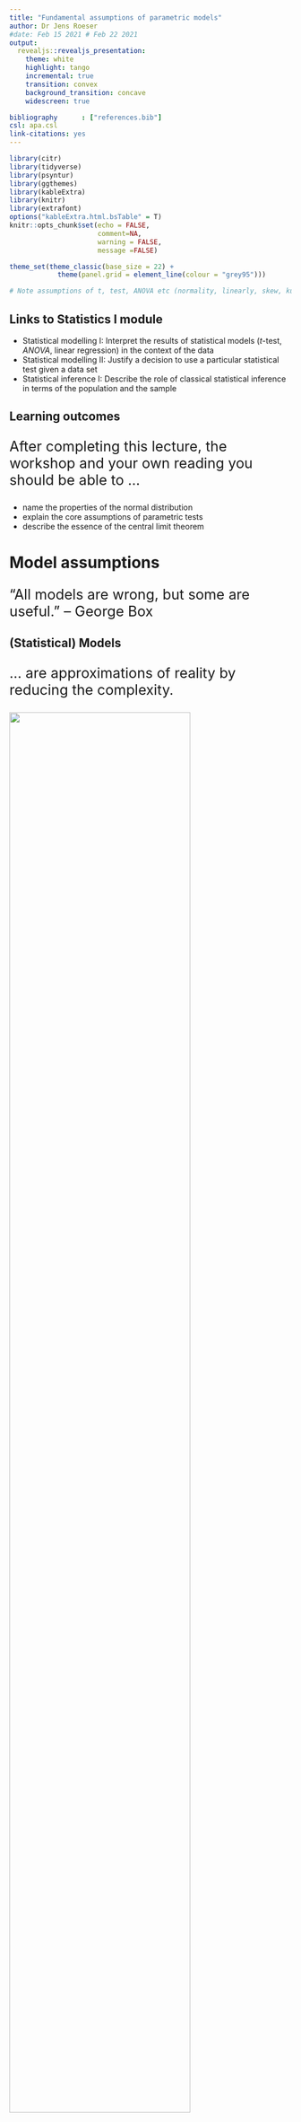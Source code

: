 ```yaml
---
title: "Fundamental assumptions of parametric models"
author: Dr Jens Roeser 
#date: Feb 15 2021 # Feb 22 2021
output: 
  revealjs::revealjs_presentation:
    theme: white
    highlight: tango
    incremental: true
    transition: convex
    background_transition: concave
    widescreen: true

bibliography      : ["references.bib"]
csl: apa.csl
link-citations: yes
---
```


```r
library(citr)
library(tidyverse)
library(psyntur)
library(ggthemes)
library(kableExtra)
library(knitr)
library(extrafont)
options("kableExtra.html.bsTable" = T)
knitr::opts_chunk$set(echo = FALSE,
                      comment=NA, 
                      warning = FALSE,
                      message =FALSE)

theme_set(theme_classic(base_size = 22) +
            theme(panel.grid = element_line(colour = "grey95")))

# Note assumptions of t, test, ANOVA etc (normality, linearly, skew, kurtosis) and how to check for them and what it means for the results if they aren't met [are results still reliable? Maybe find example of paper that has incorrectly used a model and ask if students should trust findings]. Try to get students to critically evaluate the application of statistics models.)

```

## Links to Statistics I module

- Statistical modelling I:	Interpret the results of statistical models (*t*-test, *ANOVA*, linear regression) in the context of the data
-	Statistical modelling II:	Justify a decision to use a particular statistical test given a data set
- Statistical inference I:	Describe the role of classical statistical inference in terms of the population and the sample


## Learning outcomes 


<div style="font-size:1.8em; ">
After completing this lecture, the workshop and your own reading you should be able to ...
</div>

- name the properties of the normal distribution
- explain the core assumptions of parametric tests
- describe the essence of the central limit theorem


# Model assumptions 

<div style="font-size:1.8em; ">
"All models are wrong, but some are useful." -- George Box
</div>


## (Statistical) Models

<div style="font-size:1.8em; ">
... are approximations of reality by reducing the complexity.
</div>

![](pics/ubahn.png){width=80%}

## (Statistical) Models are also machines

<div style="font-size:1.5em; ">
Rube-Goldberg machine: a machine intentionally designed to perform a simple task in an overly complicated way.
</div>

![](pics/rubegoldbergnapkin.jpeg){width=50%}


## Why are the model assumptions important? 

<div style="float: left; width: 40%;">
![](pics/machine.png){width=100%}
</div>

<div style="float: right; width: 55%;">
- Machines need input.
- Perform operations on input.
- Always give some output.
- Parametric statistical models make assumptions about the input they receive.
- Reliability of output depends on the fit of input and assumptions.

</div>




## What is a parametric model? {.build}

- A family of probability distributions with a finite number of parameters (knobs on our machine).
- E.g. normal distribution has two parameters: mean and standard deviation
- Normal distribution is entailed in *t*-test, ANOVA, linear regression
- Non-parametric models do not make the same assumptions: e.g. Chi-squared [$\chi^2$] test, Mann Whitney U test, Spearman's rank correlation

## What do parametric models assume? 

- All parametric models make the same assumptions about their input.
- Normal distribution is at the heart of parametric models
  - Interval / continuous data
  - Central limit theorem
  - Observations must be independent and identically (iid) for the central limit theorem to apply.
    - See also lecture and workshop week 6
- Homogeneity of variance
- Linearity (for continuous predictors in regression models)


## What do parametric models assume? 
  
  - **L**inearity 
  - **I**ndependence
  - **N**ormality
  - **E**qual variance (aka homogeneity)


# Properties of the normal distribution 

-- aka the "bell curve" 


## Histograms {data-transition="fade-out"}

<div style="float: left; width: 45%;">

```r
mean = 5
sd = 1
plot_range <- seq(0,11,2)
df <- data.frame(PF = rnorm(1000, mean = mean, sd = sd))
ggplot(df, aes(x = PF)) + 
    geom_histogram(bins = 20,  
                   colour = "black", 
                   fill = "white") +
    stat_function(fun = dnorm, args = list(mean = mean(df$PF), sd = sd(df$PF))) +
    scale_x_continuous(limits = c(min(plot_range), max(plot_range))) +
    labs(y = "Count", x = "x") 
```
</div>


<div style="float: right; width: 50%;">
- Counts / frequency of observations *x*.
</div>


## Density plot {data-transition="fade-in fade-out"}

<div style="float: left; width: 45%;">

```r
mean = 5
sd = 1
df <- data.frame(PF = rnorm(1000, mean = mean, sd = sd))
ggplot(df, aes(x = PF)) + 
    geom_histogram(aes(y =..density..),
                   bins = 20,  
                   colour = "black", 
                   fill = "white") +
    stat_function(fun = dnorm, args = list(mean = mean(df$PF), sd = sd(df$PF))) +
    scale_x_continuous(limits = c(min(plot_range), max(plot_range))) +
    labs(y = "Density", x = "x") 
```
</div>


<div style="float: right; width: 50%;">
</div>


## Density plots {data-transition="fade-in fade-out"}

<div style="float: left; width: 45%;">

```r
mean = 5
sd = 1
ggplot(data = NULL, aes(plot_range)) +
  stat_function(fun = dnorm, n = 101, args = list(mean = mean, sd = sd)) + 
  geom_area(stat = "function", fun = dnorm, args = list(mean = mean, sd = sd), 
            fill = "grey80", alpha = .5) +
  labs(y = "Density", x = "x")  
```
</div>


<div style="float: right; width: 50%;">
- Relative likelihood of *x* taking on a certain value.
- The normal distribution is defined by its density function.
- We don't need to worry about the maths here.
</div>


## Symmetric  {data-transition="fade-in fade-out"}

<div style="float: left; width: 45%;">

```r
mean = 5
sd = 1
plot_range <- seq(0,11,2)

ggplot(data = NULL, aes(plot_range)) +
  stat_function(fun = dnorm, n = 101, args = list(mean = mean, sd = sd)) + 
  geom_area(stat = "function", fun = dnorm, args = list(mean = mean, sd = sd), 
            fill = "grey80", alpha = .5, xlim = c(1,9)) +
  labs(y = "Density", x = "x") +
  geom_vline(xintercept = mean, colour = "firebrick", linetype = "dotted", size = 2) 
```
</div>

<div style="float: right; width: 50%;">
- Left and right half are mirror images of each other
- Mean = Mode = Median
</div>


## Tails never hit zero  {data-transition="fade-in fade-out"}

<div style="float: left; width: 45%;">

```r
ggplot(data = NULL, aes(plot_range)) +
  stat_function(fun = dnorm, n = 101, args = list(mean = mean, sd = sd)) + 
  geom_area(stat = "function", fun = dnorm, args = list(mean = mean, sd = sd), 
            fill = "grey80", alpha = .5) +
  labs(y = "Density", x = "x") +
  geom_segment(aes(x = 1.5, y = .01, xend = 2.5, yend = .1),
               arrow = arrow(length = unit(10, "mm"), ends = "first"),colour = "red") +
  geom_segment(aes(x = 9, y = .01, xend = 8, yend = .1),
               arrow = arrow(length = unit(10, "mm"), ends = "first"),colour = "red")
```
</div>




## Characterised by mean and standard deviation  {data-transition="fade-in fade-out"}


```r
mean2 = 5;sd2 = 3
mean3 = 6;sd3 = 1

M1 = paste0("Mean=", mean, ", SD=",sd)
M2 = paste0("Mean=", mean2, ", SD=",sd2)
M3 = paste0("Mean=", mean3, ", SD=",sd3)

ggplot(data = NULL, aes(plot_range)) +
  stat_function(fun = dnorm, n = 101, size = 1.5,
                args = list(mean = mean, sd = sd), 
                aes(colour = M1, linetype = M1)) + 
  labs(y = "Density", x = "x", color = "Legend", linetype = "Legend") +
  theme(legend.justification = "top",
        legend.key.width = unit(1, "cm")) +
  scale_colour_manual(values = "firebrick") +
  scale_linetype_manual(values = "solid")
```


## Characterised by mean and standard deviation  {data-transition="fade-in fade-out"}

```r
ggplot(data = NULL, aes(plot_range)) +
  stat_function(fun = dnorm, n = 101, size = 1.5,
                args = list(mean = mean, sd = sd), 
                aes(colour = M1, linetype = M1)) + 
  stat_function(fun = dnorm, n = 101, size = 1.5,
                args = list(mean = mean2, sd = sd2), 
                aes(colour = M2, linetype = M2)) + 
  labs(y = "Density", x = "x", color = "Legend", linetype = "Legend") +
  theme(legend.justification = "top",
        legend.key.width = unit(1, "cm")) +
  scale_colour_manual(values = c("firebrick", "blue")) +
  scale_linetype_manual(values = c("solid", "dashed"))
```


## Characterised by mean and standard deviation  {data-transition="fade-in fade-out"}


```r
ggplot(data = NULL, aes(plot_range)) +
  stat_function(fun = dnorm, n = 101, size = 1.5,
                args = list(mean = mean, sd = sd), 
                aes(colour = M1, linetype = M1)) + 
  stat_function(fun = dnorm, n = 101, size = 1.5,
                args = list(mean = mean2, sd = sd2), 
                aes(colour = M2, linetype = M2)) + 
  stat_function(fun = dnorm, n = 101, size = 1.5,
                args = list(mean = mean3, sd = sd3), 
                aes(colour = M3, linetype = M3)) + 
  labs(y = "Density", x = "x", color = "Legend", linetype = "Legend") +
  theme(legend.justification = "top",
        legend.key.width = unit(1, "cm")) +
  scale_colour_manual(values = c("firebrick", "blue", "forestgreen")) +
  scale_linetype_manual(values = c("solid", "dashed", "dashed"))
```

Aside: standard normal distribution is mean = 0 and SD = 1


## x is continuous  {data-transition="fade-in fade-out"}

<div style="float: left; width: 45%;">

```r
ggplot(data = NULL, aes(plot_range)) +
  stat_function(fun = dnorm, n = 101, 
                args = list(mean = mean, sd = sd)) + 
  labs(y = "Density", x = "x")  
```
</div>

<div style="float: right; width: 50%;">
  - y is defined for every value of x
  - Non-continuous (discrete): binary outcomes, count data, ordinal, psychometric scales
</div>


## Area under the curve is 1 (=100%) {data-transition="fade-in fade-out"}

<div style="float: left; width: 45%;">

```r
ggplot(data = NULL, aes(plot_range)) +
  stat_function(fun = dnorm, n = 101, args = list(mean = mean, sd = sd)) + 
  geom_area(stat = "function", fun = dnorm, args = list(mean = mean, sd = sd), 
            fill = "firebrick", alpha = .5) +
  labs(y = "Density", x = "x") 
```
</div>

<div style="float: right; width: 50%;">

</div>



## Area under the curve is 1 (=100%) {data-transition="fade-in fade-out"}

<div style="float: left; width: 45%;">

```r
ggplot(data = NULL, aes(plot_range)) +
  stat_function(fun = dnorm, n = 101, args = list(mean = mean, sd = sd)) + 
  geom_area(stat = "function", fun = dnorm, args = list(mean = mean, sd = sd), 
            fill = "grey90", alpha = .25) +
  geom_area(stat = "function", fun = dnorm, args = list(mean = mean, sd = sd), 
            fill = "firebrick", alpha = .35, xlim = c(mean-sd,mean+sd)) +
  annotate("text", x = mean, y = .2, label = "68%", size = 8) +
  labs(y = "Density", x = "x") 
```
</div>

<div style="float: right; width: 50%;">
- 68% within 1 SD
</div>


## Area under the curve is 1 (=100%){data-transition="fade-in fade-out"}

<div style="float: left; width: 45%;">

```r
ggplot(data = NULL, aes(plot_range)) +
  stat_function(fun = dnorm, n = 101, args = list(mean = mean, sd = sd)) + 
  geom_area(stat = "function", fun = dnorm, args = list(mean = mean, sd = sd), 
            fill = "grey90", alpha = .25) +
  geom_area(stat = "function", fun = dnorm, args = list(mean = mean, sd = sd), 
            fill = "firebrick", alpha = .35, xlim = c(mean-2*sd,mean+2*sd)) +
  annotate("text", x = mean, y = .2, label = "95%", size = 8) +
  labs(y = "Density", x = "x") 
```
</div>

<div style="float: right; width: 50%;">
- 95% within 2 SDs
</div>


## Area under the curve is 1 (=100%) {data-transition="fade-in fade-out"}

<div style="float: left; width: 45%;">

```r
ggplot(data = NULL, aes(plot_range)) +
  stat_function(fun = dnorm, n = 101, args = list(mean = mean, sd = sd)) + 
  geom_area(stat = "function", fun = dnorm, args = list(mean = mean, sd = sd), 
            fill = "grey90", alpha = .25) +
  geom_area(stat = "function", fun = dnorm, args = list(mean = mean, sd = sd), 
            fill = "firebrick", alpha = .35, xlim = c(mean-3*sd,mean+3*sd)) +
  annotate("text", x = mean, y = .2, label = "99.7%", size = 8) +
  labs(y = "Density", x = "x") 
```
</div>

<div style="float: right; width: 50%;">
- 99.7% within 3 SDs
</div>



## Example: intelligence quotient

<div style="float: left; width: 45%;">

```r
IQmean = 100
IQsd = 15
IQrange = seq(IQmean - (5*IQsd), IQmean + (5*IQsd), 30)
ggplot(data = NULL, aes(IQrange)) +
  stat_function(fun = dnorm, n = 101, args = list(mean = IQmean, sd = IQsd)) + 
  geom_area(stat = "function", fun = dnorm, args = list(mean = IQmean, sd = IQsd), 
            fill = "grey80", alpha = .25) +
  geom_area(stat = "function", fun = dnorm, args = list(mean = IQmean, sd = IQsd), 
            fill = "firebrick", alpha = .35, xlim = c(85,115)) +
  annotate("text", x =IQmean, y = .015, label = "68%", size = 8) +
  labs(y = "Density", x = "IQ") +
  scale_x_continuous(breaks = seq(40, 160, 20))
```
</div>

<div style="float: right; width: 50%;">
- Total score of standardised tests to assess human intelligence
- Population values defined: mean = 100, SD = 15
- $\sim$ 2/3 between 85 and 115
- 2.5% $>$ 130 (gifted)
- 2.5% $<$ 70 (impaired)
</div>

```r
#typically we don't know the population value
# unknown parameter value for each ppt
# we know the population IQ (because its defined)
# Compare to data below
```

## Example: IQ

<div style="float: left; width: 45%;">

```r
IQmean = 100
IQsd = 15
IQrange = seq(IQmean - (5*IQsd), IQmean + (5*IQsd), 30)
ggplot(data = NULL, aes(IQrange)) +
  stat_function(fun = dnorm, n = 101, args = list(mean = IQmean, sd = IQsd)) + 
  geom_area(stat = "function", fun = dnorm, args = list(mean = IQmean, sd = IQsd), 
            fill = "grey80", alpha = .25) +
  geom_area(stat = "function", fun = dnorm, args = list(mean = IQmean, sd = IQsd), 
            fill = "firebrick", alpha = .35, xlim = c(85,115)) +
  annotate("text", x =IQmean, y = .015, label = "68%", size = 8) +
  labs(y = "", x = "IQ") +
  scale_x_continuous(breaks = seq(40, 160, 20))
```
</div>

<div style="float: right; width: 50%;">
- Each person has individual unknown IQ value.
- IQ tests aim to estimate this quantity.
- Intelligence is abstract by nature and can't be measured objectively unlike distance, mass, income
</div>



## Example: IQ {data-transition="fade-out"}


<div style="float: left; width: 30%;">
```r
data <- BaM::iq %>%
  pivot_longer(everything()) %>%
  mutate(name = gsub("[.]", " ", name)) 

data %>% arrange(desc(value)) %>% slice(1:8) %>% 
  kable("html", align = c("l", "r"), col.names = c("Country", "mean IQ")) %>%
  kable_styling(bootstrap_options = c("striped","hover", "responsive"), font_size = 20) 
```
</div>

<div style="float: right; width: 60%;">
- Standard IQ test measures intelligence and reasoning (mean = 100, SD = 15)
- Economic and cultural biases 
- Mean IQ scores from 80 countries; each value is a mean of totals (country mean of ppt totals)
- Taken from @gill2014bayesian [p. 85-86; data from @lynn2001iq]
</div>

## Example: IQ {data-transition="fade-in fade-out"}

<div style="float: left; width: 30%;">
```r
data <- BaM::iq %>%
  pivot_longer(everything()) %>%
  mutate(name = gsub("[.]", " ", name)) 

data %>% arrange(desc(value)) %>% slice(1:8) %>% 
  kable("html", align = c("l", "r"), col.names = c("Country", "mean IQ")) %>%
  kable_styling(bootstrap_options = c("striped", "hover", "responsive"), font_size = 20) 
```
</div>

<div style="float: right; width: 30%;">
```r
data <- BaM::iq %>%
  pivot_longer(everything()) %>%
  mutate(name = gsub("[.]", " ", name)) 

data %>% 
  arrange(value) %>%
  slice(2:9) %>% 
  kable("html", align = c("l", "r"), col.names = c("Country", "mean IQ")) %>%
  kable_styling(bootstrap_options = c("striped", "hover", "responsive"), font_size = 20) 
```
</div>



## Example: IQ

```r
data %>% 
  mutate(name = paste0(name, "\nIQ: ", value)) %>%  
  mutate(name = ifelse(!grepl("King", name), "", name)) %>%
  ggplot(aes(x = value, label = name)) +
  geom_histogram(binwidth = 5) +
  geom_text(aes(y = 10, x = value + 35), size = 5) +
  geom_segment(aes(x = filter(data, grepl("United Kingdom", name)) %>% pull(value), y = 6, xend = 124, yend = 8.75),
               arrow = arrow(length = unit(10, "mm"), ends = "first"),colour = "darkred") +
  scale_x_continuous(limits = c(30, 160), breaks = seq(20, 160, 20)) +
  stat_function(fun = function(x) dnorm(x, mean = IQmean, sd = IQsd) * 80 * 8,
    color = "darkred", size = 1) +
  labs(y = "Counts", x = "National IQ")

```

## Simulation {data-transition="fade-out"}

<div style="float: left; width: 45%;">
```r
reps <- replicate(2000, sample(data$value, 30, replace = T) %>% mean())
ggplot(NULL, aes(x = reps)) +
#  geom_histogram(binwidth = 1) +
  scale_x_continuous(limits = c(75, 125)) +
  scale_y_continuous(limits = c(0, 400)) +
  labs(y = "Counts", x = "National IQ") +
  geom_vline(xintercept = 100, linetype = "dashed", colour = "darkred", size = 1)

```
</div>

<div style="float: right; width: 50%;">
- Is the IQ test economic / cultural biased?
- Difficult to replicate this study
</div>


## Simulation {data-transition="fade-in fade-out"}

<div style="float: left; width: 45%;">
```r
reps <- replicate(2000, sample(data$value, 30, replace = T) %>% mean())
ggplot(NULL, aes(x = reps)) +
#  geom_histogram(binwidth = 1) +
  scale_x_continuous(limits = c(75, 125)) +
  scale_y_continuous(limits = c(0, 400)) +
  labs(y = "Counts", x = "National IQ") +
  geom_vline(xintercept = 100, linetype = "dashed", colour = "darkred", size = 1)

```
</div>

<div style="float: right; width: 50%;">
- So here is a quick simulation to redo this experiment 2,000 times 
  - Sample 30 countries from data
  - Calculate sample mean across sampled countries
  - Repeat 2,000 times
  - Sampling distribution (week 6)
</div>


## Simulation {data-transition="fade-in"}

<div style="float: left; width: 45%;">
```r
reps <- replicate(2000, sample(data$value, 30, replace = T) %>% mean())
ggplot(NULL, aes(x = reps)) +
  geom_histogram(binwidth = 1) +
  scale_x_continuous(limits = c(75, 125)) +
  scale_y_continuous(limits = c(0, 400)) +
  labs(y = "Counts", x = "National IQ") +
  geom_vline(xintercept = 100, linetype = "dashed", colour = "darkred", size = 1)

```
</div>

<div style="float: right; width: 45%;">
- Notice that this distribution is normal.
- Given these results, countries with an average IQ of 100 would be outliers.
- We will see how and why this works later ...
</div>








```r
#(use IQ example? with a plot)
#- For example, even though IQ is defined as normal distributed it's precision is limited
#- Same for measuring height: with a ruler you can measure mms but not more precise than that.
# Caveat: psychological distance between items might not be linear (see Burkners paper and compare to measurements like cm and RTs)
# non-linear scale: log
# response times with long positive tails (next lecture)

```


## Example for non-normal responses {data-transition="fade-out"}

- Psychometric scales are neither continuous nor linear [see intro of @burkner2019ordinal].

![](pics/ps.png){width=70%}  
Source: @robinson2018using

```r
# Linear distance between size measures eg. inch
#difference between "completely disagree" and "moderately disagree" may be much smaller in the ppt's mind than the difference between "moderately disagree" and "moderately agree"
#the distribution of ordinal responses may be nonnormal, particularly if very low or high values are frequently chosen. Third, variances of the unobserved variables that underlie the observed ordinal variables may differ between groups, conditions, time points, and so forth. Such unequal variances cannot be accounted for—or even detected, in some cases—with the ordinal- as-metric approach.
```

## Example for non-normal responses {data-transition="fade-in fade-out"}

<div style="float: left; width: 50%;">
![Psychometric scale; see @robinson2018using](pics/ps.png){width=80%}  
</div>

<div style="float: right; width: 45%;">
- Response categories
- Limited discrete options (vs sliders)
- Ordinal: implicit order
- Not equidistant (vs, say, inch)
- See @liddell2018analyzing
- We will see why the use of lms is not unjustified.
</div>






## Caveats of normal distributions

<div style="float: left; width: 40%;">
![](pics/wiseguy.png){width=80%}  
</div>

<div style="float: right; width: 55%;">
- Strictly speaking, nothing is really normal distributed.
- Most variables have an upper and lower bound, e.g., people can't be fast than 0 secs or smaller than 0 inch.
- All observations are discrete in practice due to limitations of our measuring instruments.
- However, a normal distribution is often suitable for practical considerations.
</div>



## Normal distribution

- Parametric models assume that the data are normal distributed.
- We **know** IQ is normal distributed but our example didn't look normal at all.
- In fact, many methods psychologists obtain non-normal distributed data.  
- Why do we bother with the normal distribution?
- We will see in the following that the data don't need to be normal distributed at all.
- The reason is the **central limit theorem**.


## Recap questions 

- What is a parametric model: example, definition?
- What are the assumptions of parametric models?
- What might be the consequence of model violations?
- What are the properties of the normal distribution?
- What are the properties of a continuous variable?
- Why are psychometric scales (often) not continuous?




# Central limit theorem (CLT)


## Central limit theorem (CLT)

- The sampling distribution will be approximately normal for large sample sizes, regardless of the (type / shape of the) distribution which we are sampling from.
- We can use parametric statistical inference even if we are sampling from a population that is weird (i.e. not normal distributed), if our sample size is large enough.
- From week 6: mean of sampling distribution is estimate of population mean ($\mu$; Greek mu)
- Works also for totals (e.g. IQ), SDs, etc.
- Example for mean of depression scores.

## Demo of CLT {data-transition="fade-out"}

- CES-D scale: self-report depression [@radloff1977ces] 
- 22 items to assess the degree of depression
- 5-point Likert scale: Strongly disagree - Strongly agree
- Item 1: *I was bothered by things that usually don't bother me.*
- Item 2: *I had a poor appetite.*
- Item 3: *I did no feel like eating, even though I should have been hungry.*
- ...
- Item 22: *I didn't enjoy life.*

## Demo of CLT {data-transition="fade-in"}

- 5-point Likert: strongly disagree (1) -- strongly agree (2)

```r
N_items <- 22 # 22 items
response_options <- 1:5 # 5-point Likert scale
response_options
```

## Simulate one participant {data-transition="fade-out"}

```r
ppt_1 <- sample(response_options, N_items, replace = T)
ppt_1
```



## Simulate one participant {data-transition="fade-in fade-out"}

<div style="float: left; width: 50%;">
- Data are not normal (discrete, options 1-5, not symmetric)
- Total count of 22 items
</div>

<div style="float: right; width: 45%;">
```r
ppt1_plot <- ggplot(NULL, aes(x = ppt_1)) +
  geom_histogram() +
  labs(x = "Response", y = "Counts", title = "Scores of ppt 1") + scale_x_continuous(labels = c("Strongly\ndisagree", "Disagree", "Neutral", "Agree", "Strongly\nagree"))
ppt1_plot
```
</div>



## Repeat for another participant {data-transition="fade-in fade-out"}

```r
(ppt_2 <- sample(response_options, N_items, replace = T))
```


## Calculate means for each participant {data-transition="fade-in fade-out"}

<div style="float: left; width: 40%;">
```r
mean(ppt_1); mean(ppt_2)
```

```r
ppts <- c(mean(ppt_1), mean(ppt_2))
```

- The distribution of the sample will approach normality as the number of participants increases.

</div>


<div style="float: right; width: 55%;">
```r
ggplot(NULL, aes(x= ppts)) +
  geom_histogram()  +
  labs(x = "Response", y = "Counts", title = "Means of 2 ppts") +
  scale_x_continuous(limits = c(1,5),labels = c("Strongly\ndisagree", "Disagree", "Neutral", "Agree", "Strongly\nagree")) +
  scale_y_continuous(limits = c(0,2), breaks = seq(0,2,1))
```
</div>


## Repeat for 10 participants {data-transition="fade-in fade-out"}

```r
subjs <- replicate(10, mean(sample(response_options, N_items, replace = T)) %>% mean())
ggplot(NULL, aes(x= subjs)) +
  geom_histogram()  +
  labs(x = "Response", y = "Counts", title = "Means of 10 ppts") +
  scale_x_continuous(limits = c(1,5),labels = c("Strongly\ndisagree", "Disagree", "Neutral", "Agree", "Strongly\nagree")) +
  theme_classic(base_size = 18)

```



## Repeat for 100 participants {data-transition="fade-in fade-out"}

```r
subjs <- replicate(100, mean(sample(response_options, N_items, replace = T)) %>% mean())
ggplot(NULL, aes(x = subjs)) +
  geom_histogram()  +
  labs(x = "Response", y = "Counts", title = "Means of 100 ppts") +
  scale_x_continuous(limits = c(1,5),labels = c("Strongly\ndisagree", "Disagree", "Neutral", "Agree", "Strongly\nagree")) +
  theme_classic(base_size = 18)

```


## Repeat for 1,000 participants {data-transition="fade-in fade-out"}


```r
subjs <- replicate(1000, mean(sample(response_options, N_items, replace = T)) %>% mean())

ggplot(NULL, aes(x = subjs)) +
  geom_histogram() +
  labs(x = "Response", y = "Counts", 
       title = "Means of 1,000 ppts") +
  scale_x_continuous(limits = c(1,5),labels = c("Strongly\ndisagree", "Disagree", "Neutral", "Agree", "Strongly\nagree")) +
  theme_classic(base_size = 18)

```


## Repeat for 10,000 participants {data-transition="fade-in fade-out"}



```r
subjs <- replicate(100000, mean(sample(response_options, N_items, replace = T)) %>% mean())
ppt10k_plot <- ggplot(NULL, aes(x = subjs)) +
  geom_histogram() +
  labs(x = "Response", y = "Counts", title = "Means of 10k ppts") +
  scale_x_continuous(limits = c(1,5),labels = c("Strongly\ndisagree", "Disagree", "Neutral", "Agree", "Strongly\nagree")) +
  theme_classic(base_size = 18)
ppt10k_plot
```


## Demo of CLT {data-transition="fade-in"}

- **The magic:** we've sampled from discrete data but, using sample means, arrived at a normal distribution
- **CLT:** distribution of sample means approaches normality as the number of participants increases.
- Sample size is the crux.
- **iid** applies (independent and identically distributed)

<div style="float: left; width: 45%;">
```r
ppt1_plot
```
</div>

<div style="float: right; width: 45%;">
```r
ppt10k_plot
```
</div>



# Independent and identically distributed (iid) 

## Independent and identically distributed (iid) 

- Most fundamental assumptions for the CLT and therefore statistical tests
- Sampling / obtaining of the data.
- Sample is iid if each observation comes from the same distribution as the others and all observations are mutually independent. 


## Independence

- One observation must be unrelated from the next.
- Assessing the spread of COVID infections: sample **only one** person per house hold

![Network example](pics/network.png){width=70%}  

## Independence

<div style="float: left; width: 42%; font-size:.8em; ">
- Self-report depression
- Item 1: *I was bothered by things that usually don't bother me.*
- Item 2: *I had a poor appetite.*
- Item 3: *I did no feel like eating, even though I should have been hungry.*
</div>

<div style="float: right; width: 55%;">
- Different questions related to the same psych phenomenon.
- Violations: 
  - repeating the same questions
  - testing the same people multiple times
  - not randomising the presentation order
- Consequence: 
  - Unreliable / biased results
</div>


```r
#- Certain areas and people are more vulnerable so this would affect the results.
#- prevelance would be higher in one household than on a city, county, country level
```

## Identical distribution

<div style="float: left; width: 50%;">
- Observations must come from the same distribution 
- or family of distributions: e.g. normal, Poisson (discrete count data), binomial (binary data)
- Depression example: 22 items about depression, all 5-point Likert scale

</div>

<div style="float: right; width: 45%;">
```r
ppt1_plot + labs(title = "")
```
</div>

## Identical distribution

<div style="float: left; width: 50%;">
- Violation: 
  - measuring responses on different scales (6-point Likert, continuous scale)
  - studying the effect of snapchat on self esteem but including people without snapchat
  - asking questions about coffee preference to measure depression

</div>

<div style="float: right; width: 45%;">
```r
ppt1_plot + labs(title = "")
```
</div>

## Identical distribution

<div style="float: left; width: 50%;">
- Self-report depression items
- Item 1: I was bothered by things that usually don't bother me.
- **Item 2: Flat white is too bitter.**
- Item 3: I did no feel like eating, even though I should have been hungry.

</div>

<div style="float: right; width: 45%;">
```r
ppt1_plot + labs(title = "")
```
</div>

```r
# Create qualtrics quiz for in parallel
```


```r
# Exercise
#generate random numbers
# Demonstrate on IQ dataset

```

```r
# Lecture 2: model evaluation + violations
# brief repetition on each assumption
#- CLT
#- idd
#- normal distribution
#- continous data
#- linearity
#- homoscedasticity

# Evaluation: normality and independence of residuals (map onto previous lecture)
# youtube videos
# apply to lm for two group and RT data (lexical decision task)
# explain residuals
# test each normality and independence of residuals, homogenity of variance
# log normal transformation
# refer back to iid and CLT
# introduce skew and kurtosis

# CLT: possible biases in small samples
# unequal variance


```


## Recap questions 

- Why is sample size important in the context of model assumptions?
- What is the role of the CLT in the context of normal distributions?
- What is iid?


# Epilogue

## Summary

- Parametric models expect data with certain properties.
- Violations of parametric assumptions lead to unreliable results. 
- Normal distribution is in the centre of parametric models.
- The normal distribution can be characterised using a range of properties.
- Requirements for normal distribution:
  - large enough sample 
  - independent and identically distributed
- Because of CLT, we will arrive at a normal distribution if sample is large enough regardless of the shape of the distribution we're sampling from.


## Useful textbook resources

- @field2012discovering Chapter 5 (with R code)
- [Chapter 12.2 here](https://ademos.people.uic.edu/Chapter12.html#2_regression_assumptions)
- @baguley2012serious Chapter 9 (with R code)
- @matloff2019probability Chapter 8 and 9 (also 7) (with R code)
- @coolican2018research Chapter 17 (pages 483--486)
- @howitt2007introduction Chapter 5 


## Outlook

- Model assumptions: workshop task on normal distribution and CLT
- Model evaluation and violations


## References

<style>
    .reveal section p {
    display: inline-block;
    font-size: 0.5em;
    line-height: 1.2em;
    vertical-align: top;
    horizontal-align: left;
    margin: 0 0 0 0;
    line-spacing: .5em;
  }
</style>

```r
#<style>
#slides > slide { overflow: scroll; width: 100% !important;}
#slides > slide:not(.nobackground):after {content: '';}
#</style>
```

